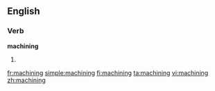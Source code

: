 ==English==

===Verb===
'''machining'''

# {{present participle of|[[machine]]}}

[[fr:machining]]
[[simple:machining]]
[[fi:machining]]
[[ta:machining]]
[[vi:machining]]
[[zh:machining]]